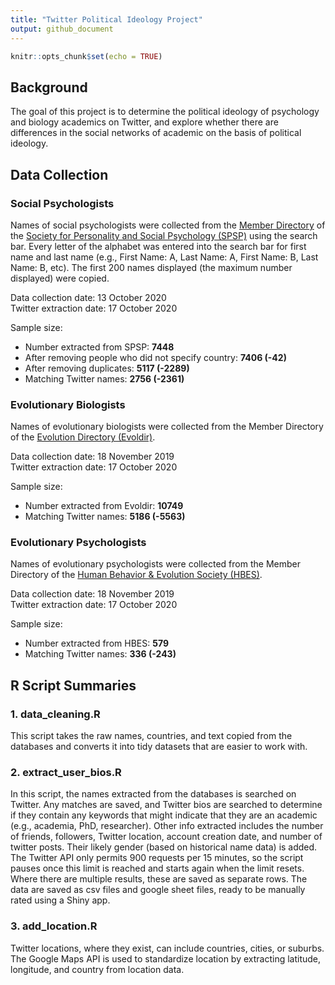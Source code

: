 ```yaml
---
title: "Twitter Political Ideology Project"
output: github_document
---
```


```r
knitr::opts_chunk$set(echo = TRUE)
```


## Background

The goal of this project is to determine the political ideology of psychology and biology academics on Twitter, and explore whether there are differences in the social networks of academic on the basis of political ideology.

## Data Collection

### Social Psychologists 
Names of social psychologists were collected from the [Member Directory](http://connect.spsp.org/network/members) of the [Society for Personality and Social Psychology (SPSP)](https://www.spsp.org/) using the search bar. Every letter of the alphabet was entered into the search bar for first name and last name (e.g., First Name: A, Last Name: A, First Name: B, Last Name: B, etc). The first 200 names displayed (the maximum number displayed) were copied.  

Data collection date: 13 October 2020   
Twitter extraction date: 17 October 2020

Sample size:

* Number extracted from SPSP: **7448**
* After removing people who did not specify country: **7406 (-42)**
* After removing duplicates: **5117 (-2289)**
* Matching Twitter names: **2756 (-2361)**

### Evolutionary Biologists
Names of evolutionary biologists were collected from the Member Directory of the [Evolution Directory (Evoldir)](https://evol.mcmaster.ca/evoldir.html). 

Data collection date: 18 November 2019   
Twitter extraction date: 17 October 2020

Sample size:  

* Number extracted from Evoldir: **10749**
* Matching Twitter names: **5186 (-5563)**

### Evolutionary Psychologists
Names of evolutionary psychologists were collected from the Member Directory of the [Human Behavior & Evolution Society (HBES)](https://www.hbes.com/). 

Data collection date: 18 November 2019  
Twitter extraction date: 17 October 2020

Sample size:  

* Number extracted from HBES: **579**
* Matching Twitter names: **336 (-243)**

## R Script Summaries

### 1. data_cleaning.R
This script takes the raw names, countries, and text copied from the databases and converts it into tidy datasets that are easier to work with. 

### 2. extract_user_bios.R
In this script, the names extracted from the databases is searched on Twitter. Any matches are saved, and Twitter bios are searched to determine if they contain any keywords 
that might indicate that they are an academic (e.g., academia, PhD, researcher). Other info extracted includes the number of friends, followers, Twitter location,
account creation date, and number of twitter posts. Their likely gender (based on historical name data) is added. The Twitter API only permits 900 requests per 15 minutes, 
so the script pauses once this limit is reached and starts again when the limit resets. Where there are multiple results, these are saved as separate rows. The data are
saved as csv files and google sheet files, ready to be manually rated using a Shiny app.

### 3. add_location.R
Twitter locations, where they exist, can include countries, cities, or suburbs. The Google Maps API is used to standardize location by extracting latitude, longitude, 
and country from location data. 




